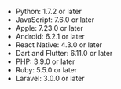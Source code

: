 - Python: 1.7.2 or later
- JavaScript: 7.6.0 or later
- Apple: 7.23.0 or later
- Android: 6.2.1 or later
- React Native: 4.3.0 or later
- Dart and Flutter: 6.11.0 or later
- PHP: 3.9.0 or later
- Ruby: 5.5.0 or later
- Laravel: 3.0.0 or later
